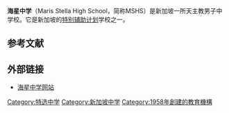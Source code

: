 {{for|海星中學的其他意思|海星中學}}
{{Infobox Singapore School
| name = 海星中学<br><small>Hǎixīng Zhōngxué</small>
| native_name = Maris Stella High School<br>Sekolah Tinggi Maris Stella
| image = 
| motto = 勤勉忠勇 (Diligence, Determination, Loyalty and Courage)
| established = 1958
| type = 自主学校<br>男校<br>[[特别辅助计划|特别辅助计划]](SAP)
| session = 单班制
| principal = 辜素敏
| address = 翡珑山路25号, [[新加坡|新加坡]] 368051
| school code = 7111
| enrollment = 1,500
| colours = {{color box|blue|蓝色|white}} {{color box|black|黑色|white}}
| homepage = [http://www.marisstellahigh.moe.edu.sg <small>http://www.marisstellahigh.moe.edu.sg</small>]
}}
'''海星中学'''（Maris Stella High School，简称MSHS）是新加坡一所天主教男子中学校。它是新加坡的[[特别辅助计划|特别辅助计划]]学校之一。

==参考文献==
{{Reflist}}

==外部链接==
* [http://www.marisstellahigh.moe.edu.sg 海星中学网站] {{Wayback|url=http://www.marisstellahigh.moe.edu.sg/ |date=20200223051418 }}

{{特选中学}}

[[Category:特选中学|Category:特选中学]]
[[Category:新加坡中学|Category:新加坡中学]]
[[Category:1958年創建的教育機構|Category:1958年創建的教育機構]]